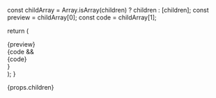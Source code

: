   const childArray = Array.isArray(children) ? children : [children];
  const preview = childArray[0];
  const code = childArray[1];
  
  return (
    <div className="my-6 overflow-hidden rounded-lg border">
      <div className="flex min-h-[350px] items-center justify-center p-10 bg-background">
        {preview}
      </div>
      {code && <div>{code}</div>}
    </div>
  );
}

<Preview>
{props.children}
</Preview>
